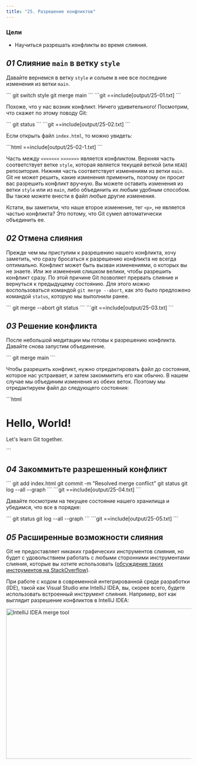 ```yaml
---
title: "25. Разрешение конфликтов"
---
```


### Цели

- Научиться разрешать конфликты во время слияния.

## _01_ Слияние `main` в ветку `style`

Давайте вернемся в ветку `style` и сольем в нее все последние изменения из ветки `main`.

<Run>
```
git switch style
git merge main
```
</Run>

<Output>
```git
==include[output/25-01.txt]
```
</Output>

Похоже, что у нас возник конфликт. Ничего удивительного! Посмотрим, что скажет по этому поводу Git:

<Run>
```
git status
```
</Run>

<Output>
```git
==include[output/25-02.txt]
```
</Output>

Если открыть файл `index.html`, то можно увидеть:

<File file="index.html">
```html
==include[output/25-02-1.txt]
```
</File>

Часть между `<<<<<<<` `>>>>>>>` является конфликтом. Верхняя часть соответствует ветке `style`, которая является текущей веткой (или `HEAD`) репозитория. Нижняя часть соответствует изменениям из ветки `main`. Git не может решить, какие изменения применить, поэтому он просит вас разрешить конфликт вручную. Вы можете оставить изменения из ветки `style` или из `main`, либо объединить их любым удобным способом. Вы также можете внести в файл любые другие изменения.

Кстати, вы заметили, что наше второе изменение, тег `<p>`, не является частью конфликта? Это потому, что Git сумел автоматически объединить ее.

## _02_ Отмена слияния

Прежде чем мы приступим к разрешению нашего конфликта, хочу заметить, что сразу бросаться к разрешению конфликта не всегда оптимально. Конфликт может быть вызван изменениями, о которых вы не знаете. Или же изменения слишком велики, чтобы разрешить конфликт сразу. По этой причине Git позволяет прервать слияние и вернуться к предыдущему состоянию. Для этого можно воспользоваться командой `git merge --abort`, как это было предложено командой `status`, которую мы выполнили ранее.

<Run>
```
git merge --abort
git status
```
</Run>

<Output>
```git
==include[output/25-03.txt]
```
</Output>


## _03_ Решение конфликта

После небольшой медитации мы готовы к разрешению конфликта. Давайте снова запустим объединение.

<Run>
```
git merge main
```
</Run>

Чтобы разрешить конфликт, нужно отредактировать файл до состояния, которое нас устраивает, и затем закоммитить его как обычно. В нашем случае мы объединим изменения из обеих веток. Поэтому мы отредактируем файл до следующего состояния:

<File file="index.html">
```html
<!-- Author: Alexander Shvets (alex@githowto.com) -->
<html>
  <head>
    <title>Hello World Page</title>
    <link type="text/css" rel="stylesheet" media="all" href="style.css" />
  </head>
  <body>
    <h1>Hello, World!</h1>
    <p>Let's learn Git together.</p>
  </body>
</html>
```
</File>

## _04_ Закоммитьте разрешенный конфликт

<Run>
```
git add index.html
git commit -m "Resolved merge conflict"
git status
git log --all --graph
```
</Run>

<Output>
```git
==include[output/25-04.txt]
```
</Output>

Давайте посмотрим на текущее состояние нашего хранилища и убедимся, что все в порядке:

<Run>
```
git status
git log --all --graph
```
</Run>

<Output>
```git
==include[output/25-05.txt]
```
</Output>

## _05_ Расширенные возможности слияния

Git не предоставляет никаких графических инструментов слияния, но будет с удовольствием работать с любыми сторонними инструментами слияния, которые вы хотите использовать ([обсуждение таких инструментов на StackOverflow](http://stackoverflow.com/questions/137102/whats-the-best-visual-merge-tool-for-git)).

При работе с кодом в современной интегрированной среде разработки (IDE), такой как Visual Studio или IntelliJ IDEA, вы, скорее всего, будете использовать встроенный инструмент слияния. Например, вот как выглядит разрешение конфликтов в IntelliJ IDEA:

<img src="/images/screenshots/ide-merge.png" srcSet="/images/screenshots/ide-merge-2x.png 2x" alt="IntelliJ IDEA merge tool" width="1000" height="409"/>